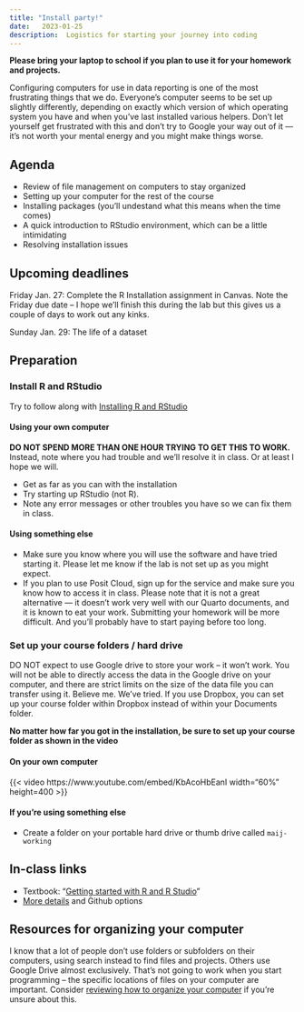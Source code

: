 ```yaml
---
title: "Install party!"
date:   2023-01-25
description:  Logistics for starting your journey into coding
--- 
```


**Please bring your laptop to school if you plan to use it for your homework and projects.**

Configuring computers for use in data reporting is one of the most frustrating things that we do. Everyone's computer seems to be set up slightly differently, depending on exactly which version of which operating system you have and when you've last installed various helpers. Don't let yourself get frustrated with this and don't try to Google your way out of it --- it's not worth your mental energy and you might make things worse.  


## Agenda

* Review of file management on computers to stay organized
* Setting up your computer for the rest of the course
* Installing packages (you'll undestand what this means when the time comes)
* A quick introduction to RStudio environment, which can be a little intimidating
* Resolving installation issues 


## Upcoming deadlines

[Friday Jan. 27]{.sked-dates}: Complete the R Installation assignment in Canvas. Note the Friday due date -- I hope we'll finish this during the lab but this gives us a couple of days to work out any kinks. 

[Sunday Jan. 29]{.sked-dates}: The life of a dataset

## Preparation  

### Install R and RStudio

Try to follow along with  [Installing R and RStudio](https://cronkitedata.github.io/djtextbook/r-install.html)

#### Using your own computer

 **DO NOT SPEND MORE THAN ONE HOUR TRYING TO GET THIS TO WORK.** Instead, note where you had trouble and we'll resolve it in class. Or at least I hope we will. 

* Get as far as you can with the installation
* Try starting up RStudio (not R). 
* Note any error messages or other troubles you have so we can fix them in class. 

#### Using something else

* Make sure you know where you will use the software and have tried starting it. Please let me know if the lab is not set up as you might expect. 
* If you plan to use Posit  Cloud, sign up for the service and make sure you know how to access it in class. Please note that it is not a great alternative --- it doesn't work very well with our Quarto documents, and it is known to eat your work.  Submitting your homework will be more difficult. And you'll probably have to start paying before too long.

### Set up your course folders / hard drive 

DO NOT expect to use Google drive to store your work -- it won't work. You will not be able to directly access the data in the Google drive on your computer, and there are strict limits on the size of the data file you can transfer using it. Believe me. We've tried. If you use Dropbox, you can set up your course folder within Dropbox instead of within your Documents folder. 

**No matter how far you got in the installation, be sure to set up your course folder as shown in the video**

#### On your own computer

{{< video https://www.youtube.com/embed/KbAcoHbEanI   width="60%" height=400 >}}

#### If you're using something else

* Create a folder on your portable hard drive or thumb drive called `maij-working` 

## In-class links

* Textbook: "[Getting started with R and R Studio](https://cronkitedata.github.io/djtextbook/r-start.html)"
* [More details](../inclass/01-github-logistics.qmd) and Github options

## Resources for organizing your computer

I know that a lot of people don't use folders or subfolders on their computers, using search instead to find files and projects. Others use Google Drive almost exclusively. That's not going to work when you start programming -- the specific locations of files on your computer are important. Consider [reviewing how to organize your computer](../inclass/01-github-logistics.qmd) if you're unsure about this. 

 